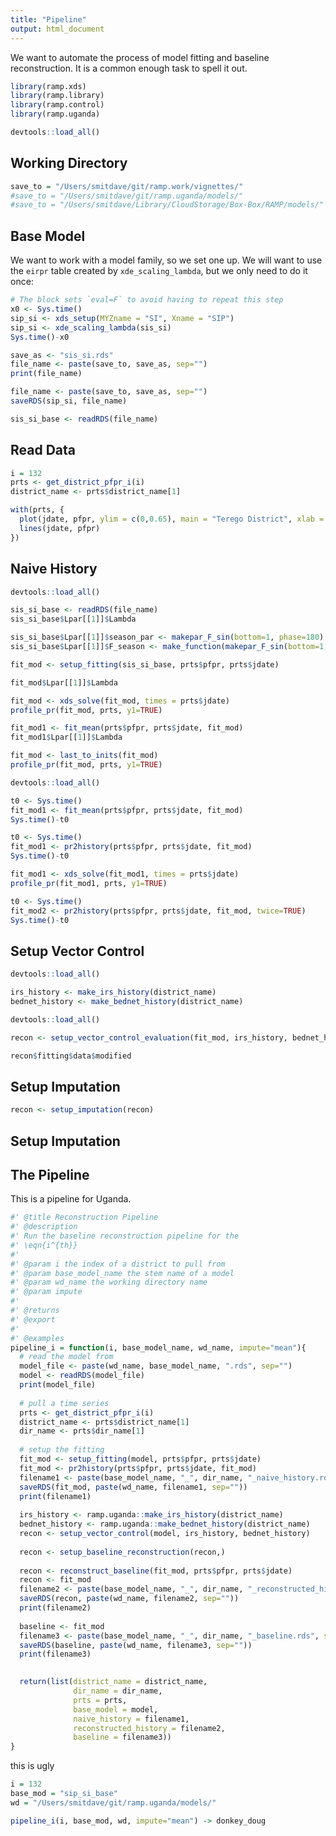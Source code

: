```yaml
---
title: "Pipeline"
output: html_document
---
```


We want to automate the process of model fitting and baseline reconstruction. It is a common enough task to spell it out. 

```r
library(ramp.xds)
library(ramp.library)
library(ramp.control)
library(ramp.uganda)
```

```r
devtools::load_all()
```

## Working Directory

```r
save_to = "/Users/smitdave/git/ramp.work/vignettes/"
#save_to = "/Users/smitdave/git/ramp.uganda/models/"
#save_to = "/Users/smitdave/Library/CloudStorage/Box-Box/RAMP/models/" 
```


## Base Model 

We want to work with a model family, so we set one up. We will want to use the `eirpr` table created by `xde_scaling_lambda`, but we only need to do it once: 

```r
# The block sets `eval=F` to avoid having to repeat this step
x0 <- Sys.time()
sip_si <- xds_setup(MYZname = "SI", Xname = "SIP")
sip_si <- xde_scaling_lambda(sis_si)
Sys.time()-x0
```

```r
save_as <- "sis_si.rds" 
file_name <- paste(save_to, save_as, sep="")
print(file_name)
```

```r
file_name <- paste(save_to, save_as, sep="")
saveRDS(sip_si, file_name)
```

```r
sis_si_base <- readRDS(file_name)
```

## Read Data 


```r
i = 132
prts <- get_district_pfpr_i(i)
district_name <- prts$district_name[1]
```


```r
with(prts, {
  plot(jdate, pfpr, ylim = c(0,0.65), main = "Terego District", xlab = "Julian Date (day 1 is Jan 1, 2015)", ylab = "PR") 
  lines(jdate, pfpr)
})
```
## Naive History

```r
devtools::load_all()
```

```r
sis_si_base <- readRDS(file_name)
sis_si_base$Lpar[[1]]$Lambda
```

```r
sis_si_base$Lpar[[1]]$season_par <- makepar_F_sin(bottom=1, phase=180) 
sis_si_base$Lpar[[1]]$F_season <- make_function(makepar_F_sin(bottom=1,phase=180))
```


```r
fit_mod <- setup_fitting(sis_si_base, prts$pfpr, prts$jdate)

fit_mod$Lpar[[1]]$Lambda
```

```r
fit_mod <- xds_solve(fit_mod, times = prts$jdate)
profile_pr(fit_mod, prts, y1=TRUE)
```

```r
fit_mod1 <- fit_mean(prts$pfpr, prts$jdate, fit_mod)
fit_mod1$Lpar[[1]]$Lambda
```




```r
fit_mod <- last_to_inits(fit_mod) 
profile_pr(fit_mod, prts, y1=TRUE)
```

```r
devtools::load_all()
```

```r
t0 <- Sys.time()
fit_mod1 <- fit_mean(prts$pfpr, prts$jdate, fit_mod)
Sys.time()-t0
```


```r
t0 <- Sys.time()
fit_mod1 <- pr2history(prts$pfpr, prts$jdate, fit_mod)
Sys.time()-t0
```
```r
fit_mod1 <- xds_solve(fit_mod1, times = prts$jdate)
profile_pr(fit_mod1, prts, y1=TRUE)
```

```r
t0 <- Sys.time()
fit_mod2 <- pr2history(prts$pfpr, prts$jdate, fit_mod, twice=TRUE)
Sys.time()-t0
```
## Setup Vector Control
```r
devtools::load_all()
```

```r
irs_history <- make_irs_history(district_name)
bednet_history <- make_bednet_history(district_name)
```

```r
devtools::load_all()
```

```r
recon <- setup_vector_control_evaluation(fit_mod, irs_history, bednet_history)
```

```r
recon$fitting$data$modified
```

## Setup Imputation 

```r
recon <- setup_imputation(recon)
```

## Setup Imputation 

## The Pipeline

This is a pipeline for Uganda. 

```r
#' @title Reconstruction Pipeline 
#' @description 
#' Run the baseline reconstruction pipeline for the 
#' \eqn{i^{th}} 
#' 
#' @param i the index of a district to pull from  
#' @param base_model_name the stem name of a model   
#' @param wd_name the working directory name 
#' @param impute 
#'
#' @returns
#' @export
#'
#' @examples
pipeline_i = function(i, base_model_name, wd_name, impute="mean"){
  # read the model from 
  model_file <- paste(wd_name, base_model_name, ".rds", sep="")
  model <- readRDS(model_file)
  print(model_file)
  
  # pull a time series  
  prts <- get_district_pfpr_i(i)
  district_name <- prts$district_name[1]
  dir_name <- prts$dir_name[1]
  
  # setup the fitting 
  fit_mod <- setup_fitting(model, prts$pfpr, prts$jdate)
  fit_mod <- pr2history(prts$pfpr, prts$jdate, fit_mod)
  filename1 <- paste(base_model_name, "_", dir_name, "_naive_history.rds", sep="") 
  saveRDS(fit_mod, paste(wd_name, filename1, sep=""))
  print(filename1)
  
  irs_history <- ramp.uganda::make_irs_history(district_name)
  bednet_history <- ramp.uganda::make_bednet_history(district_name)
  recon <- setup_vector_control(model, irs_history, bednet_history)
 
  recon <- setup_baseline_reconstruction(recon,)
  
  recon <- reconstruct_baseline(fit_mod, prts$pfpr, prts$jdate) 
  recon <- fit_mod
  filename2 <- paste(base_model_name, "_", dir_name, "_reconstructed_history.rds", sep="") 
  saveRDS(recon, paste(wd_name, filename2, sep=""))
  print(filename2)
  
  baseline <- fit_mod 
  filename3 <- paste(base_model_name, "_", dir_name, "_baseline.rds", sep="") 
  saveRDS(baseline, paste(wd_name, filename3, sep=""))
  print(filename3)
  

  return(list(district_name = district_name, 
              dir_name = dir_name, 
              prts = prts, 
              base_model = model,
              naive_history = filename1, 
              reconstructed_history = filename2,
              baseline = filename3)) 
}

```

this is ugly 

```r
i = 132
base_mod = "sip_si_base" 
wd = "/Users/smitdave/git/ramp.uganda/models/"

pipeline_i(i, base_mod, wd, impute="mean") -> donkey_doug
```

